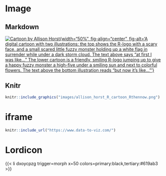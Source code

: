# Image

## Markdown

[![Cartoon by Allison Horst](images/allison_horst_R_cartoon_Rthennow.png){width="50%", fig-align="center", fig-alt='A digital cartoon with two illustrations: the top shows the R-logo with a scary face, and a small scared little fuzzy monster holding up a white flag in surrender while under a dark storm cloud. The text above says "at first I was like..." The lower cartoon is a friendly, smiling R-logo jumping up to give a happy fuzzy monster a high-five under a smiling sun and next to colorful flowers. The text above the bottom illustration reads "but now it's like..."'}](https://allisonhorst.com/allison-horst)

## Knitr

```r
knitr::include_graphics("images/allison_horst_R_cartoon_Rthennow.png")
```

# iframe

```r
knitr::include_url("https://www.data-to-viz.com/")
```

# Lordicon

{{< li dxoycpzg trigger=morph x=50 colors=primary:black,tertiary:#619ab3 >}}
